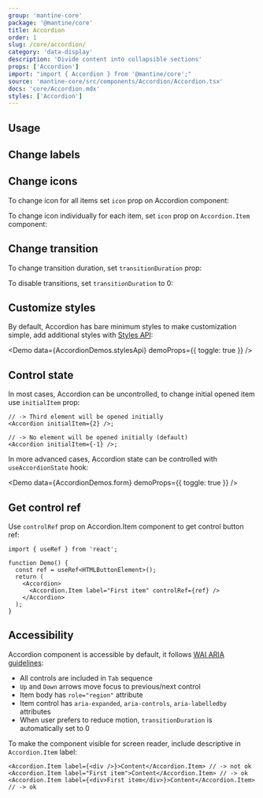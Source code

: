 ```yaml
---
group: 'mantine-core'
package: '@mantine/core'
title: Accordion
order: 1
slug: /core/accordion/
category: 'data-display'
description: 'Divide content into collapsible sections'
props: ['Accordion']
import: "import { Accordion } from '@mantine/core';"
source: 'mantine-core/src/components/Accordion/Accordion.tsx'
docs: 'core/Accordion.mdx'
styles: ['Accordion']
---
```



## Usage

<Demo data={AccordionDemos.configurator} />

## Change labels

<Demo data={AccordionDemos.label} />

## Change icons

To change icon for all items set `icon` prop on Accordion component:

<Demo data={AccordionDemos.icon} />

To change icon individually for each item, set `icon` prop on `Accordion.Item` component:

<Demo data={AccordionDemos.icons} />

## Change transition

To change transition duration, set `transitionDuration` prop:

<Demo data={AccordionDemos.customTransitions} />

To disable transitions, set `transitionDuration` to 0:

<Demo data={AccordionDemos.disableTransitions} />

## Customize styles

By default, Accordion has bare minimum styles to make customization simple,
add additional styles with [Styles API](/theming/styles-api/):

<Demo data={AccordionDemos.stylesApi} demoProps={{ toggle: true }} />

## Control state

In most cases, Accordion can be uncontrolled, to change initial opened item use `initialItem` prop:

```tsx
// -> Third element will be opened initially
<Accordion initialItem={2} />;

// -> No element will be opened initially (default)
<Accordion initialItem={-1} />;
```

In more advanced cases, Accordion state can be controlled with `useAccordionState` hook:

<Demo data={AccordionDemos.form} demoProps={{ toggle: true }} />

## Get control ref

Use `controlRef` prop on Accordion.Item component to get control button ref:

```tsx
import { useRef } from 'react';

function Demo() {
  const ref = useRef<HTMLButtonElement>();
  return (
    <Accordion>
      <Accordion.Item label="First item" controlRef={ref} />
    </Accordion>
  );
}
```

## Accessibility

Accordion component is accessible by default, it follows [WAI ARIA guidelines](https://www.w3.org/TR/wai-aria-practices-1.1/examples/accordion/accordion.html):

- All controls are included in `Tab` sequence
- `Up` and `Down` arrows move focus to previous/next control
- Item body has `role="region"` attribute
- Item control has `aria-expanded`, `aria-controls`, `aria-labelledby` attributes
- When user prefers to reduce motion, `transitionDuration` is automatically set to 0

To make the component visible for screen reader, include descriptive in `Accordion.Item` label:

```tsx
<Accordion.Item label={<div />}>Content</Accordion.Item> // -> not ok
<Accordion.Item label="First item">Content</Accordion.Item> // -> ok
<Accordion.Item label={<div>First item</div>}>Content</Accordion.Item> // -> ok
```
